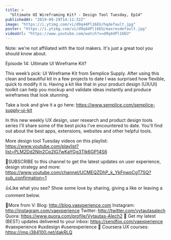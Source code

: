 ```yaml
---
title: >
  "Ultimate UI Wireframing Kit? - Design Tool Tuesday, Ep14"
publishedAt: "2019-09-29T14:11:32Z"
image: "https://i.ytimg.com/vi/d9q44Pl16EU/hqdefault.jpg"
poster: "https://i.ytimg.com/vi/d9q44Pl16EU/maxresdefault.jpg"
videoUrl: "https://www.youtube.com/watch?v=d9q44Pl16EU"
---
```


Note: we're not affiliated with the tool makers. It's just a great tool you should know about.

Episode 14: Ultimate UI Wireframe Kit?

This week’s pick:
UI Wireframe Kit from Semplice Supply. After using this clean and beautiful kit in a few projects to date I was surprised how flexible, quick to modify it is. Having a kit like that in your product design (UX/UI) toolkit can help you mockup and validate ideas instantly and produce wireframes that look stunning.

Take a look and give it a go here: https://www.semplice.com/semplice-supply-ui-kit

In this new weekly UX design, user research and product design tools series I'll share some of the best picks I've encountered to date. You'll find out about the best apps, extensions, websites and other helpful tools.

More design tool Tuesday videos on this playlist: https://www.youtube.com/playlist?list=PLM2Dd2NIn2Cp2lG7wKaYGg3TIk6GP14S6

🙌SUBSCRIBE to this channel to get the latest updates on user experience, design strategy and more: https://www.youtube.com/channel/UCMEQZDhP_k_YkFnwoCgT7SQ?sub_confirmation=1

👍Like what you see? Show some love by sharing, giving a like or leaving a comment below.

👨More from V:
Blog: http://blog.vaexperience.com
Instagram: http://instagram.com/vaexperience
Twitter: http://twitter.com/vytautasalech
Quora: https://www.quora.com/profile/Vytautas-Alech2 📩 Get my latest (BEST) updates delivered to your inbox: https://sendfox.com/vaexperience
#vaexperience #uxdesign #userexperience 🎒 Coursera UX courses: https://imp.i384100.net/dakRLQ

